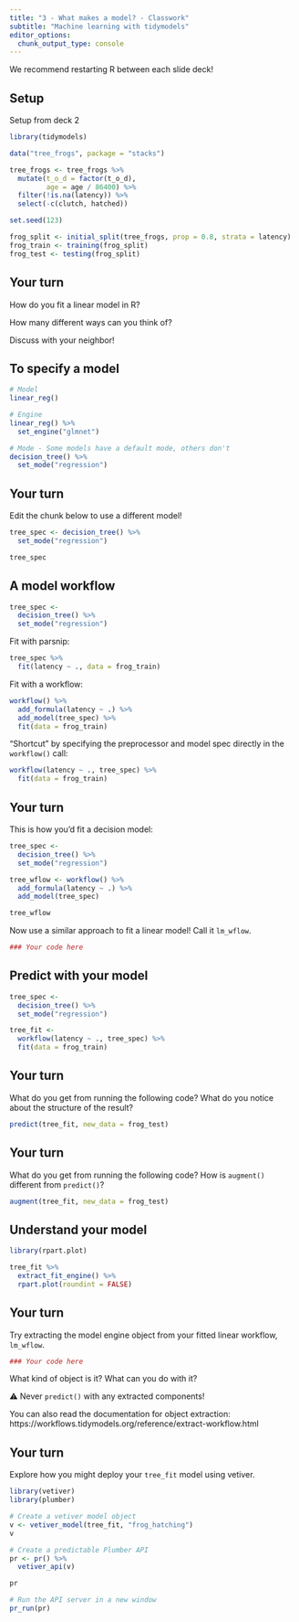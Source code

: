```yaml
---
title: "3 - What makes a model? - Classwork"
subtitle: "Machine learning with tidymodels"
editor_options: 
  chunk_output_type: console
---
```


We recommend restarting R between each slide deck!

## Setup

Setup from deck 2

```r
library(tidymodels)

data("tree_frogs", package = "stacks")

tree_frogs <- tree_frogs %>%
  mutate(t_o_d = factor(t_o_d),
         age = age / 86400) %>%
  filter(!is.na(latency)) %>%
  select(-c(clutch, hatched))

set.seed(123)

frog_split <- initial_split(tree_frogs, prop = 0.8, strata = latency)
frog_train <- training(frog_split)
frog_test <- testing(frog_split)
```

## Your turn

How do you fit a linear model in R?

How many different ways can you think of?

Discuss with your neighbor!

## To specify a model

```r
# Model
linear_reg()

# Engine
linear_reg() %>%
  set_engine("glmnet")

# Mode - Some models have a default mode, others don't
decision_tree() %>% 
  set_mode("regression")
```

## Your turn

Edit the chunk below to use a different model!

```r
tree_spec <- decision_tree() %>% 
  set_mode("regression")

tree_spec
```

## A model workflow

```r
tree_spec <-
  decision_tree() %>% 
  set_mode("regression")
```

Fit with parsnip:

```r
tree_spec %>% 
  fit(latency ~ ., data = frog_train) 
```

Fit with a workflow:

```r
workflow() %>%
  add_formula(latency ~ .) %>%
  add_model(tree_spec) %>%
  fit(data = frog_train) 
```

"Shortcut" by specifying the preprocessor and model spec directly in the `workflow()` call:

```r
workflow(latency ~ ., tree_spec) %>% 
  fit(data = frog_train) 
```

## Your turn

This is how you'd fit a decision model:

```r
tree_spec <-
  decision_tree() %>% 
  set_mode("regression")

tree_wflow <- workflow() %>%
  add_formula(latency ~ .) %>%
  add_model(tree_spec)

tree_wflow
```

Now use a similar approach to fit a linear model! Call it `lm_wflow`.

```r
### Your code here

```

## Predict with your model

```r
tree_spec <-
  decision_tree() %>% 
  set_mode("regression")

tree_fit <-
  workflow(latency ~ ., tree_spec) %>% 
  fit(data = frog_train) 
```

## Your turn

What do you get from running the following code? What do you notice about the structure of the result?

```r
predict(tree_fit, new_data = frog_test)
```

## Your turn

What do you get from running the following code? How is `augment()` different from `predict()`?

```r
augment(tree_fit, new_data = frog_test)
```

## Understand your model

```r
library(rpart.plot)

tree_fit %>%
  extract_fit_engine() %>%
  rpart.plot(roundint = FALSE)
```

## Your turn

Try extracting the model engine object from your fitted linear workflow, `lm_wflow`.

```r
### Your code here

```

What kind of object is it? What can you do with it?

⚠️ Never `predict()` with any extracted components!

You can also read the documentation for object extraction:
https://workflows.tidymodels.org/reference/extract-workflow.html

## Your turn

Explore how you might deploy your `tree_fit` model using vetiver.

```r
library(vetiver)
library(plumber)

# Create a vetiver model object
v <- vetiver_model(tree_fit, "frog_hatching")
v
```

```r
# Create a predictable Plumber API
pr <- pr() %>%
  vetiver_api(v)

pr
```

```r
# Run the API server in a new window
pr_run(pr)
```
